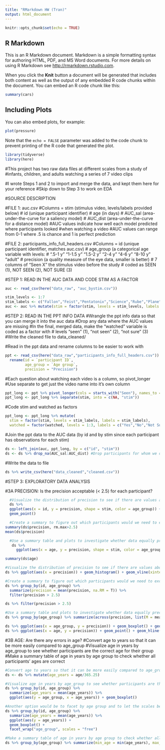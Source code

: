 ```yaml
---
title: "RMarkdown HW (Tran)"
output: html_document
---
```


```r
knitr::opts_chunk$set(echo = TRUE)
```

## R Markdown

This is an R Markdown document. Markdown is a simple formatting syntax for authoring HTML, PDF, and MS Word documents. For more details on using R Markdown see <http://rmarkdown.rstudio.com>.

When you click the **Knit** button a document will be generated that includes both content as well as the output of any embedded R code chunks within the document. You can embed an R code chunk like this:

```r
summary(cars)
```

## Including Plots

You can also embed plots, for example:

```r
plot(pressure)
```

Note that the `echo = FALSE` parameter was added to the code chunk to prevent printing of the R code that generated the plot.

```r
library(tidyverse)
library(here)
```

#This project has two raw data files at different scales from a study of
#infants, children, and adults watching a series of 7 video clips

#I wrote Steps 1 and 2 to import and merge the data, and kept them here for your reference
#Skip down to Step 3 to work on EDA

#SOURCE DESCRIPTION

#FILE 1: auc.csv
#Columns =  stim (stimulus video, levels/labels provided below)
#           id (unique participant identifier)
#           age (in days)
#           AUC_sal (area-under-the-curve for a saliency model)
#           AUC_dist (area-under-the-curve for a distance model)
#AUC values indicate how well each model predicted where participants looked 
#when watching a video
#AUC values can range from 0-1 where .5 is chance and 1 is perfect prediction

#FILE 2: participants_info_full_headers.csv
#Columns =  id (unique participant identifier, matches auc.csv)
#           age_group (a categorical age variable with levels:
#             ".5-1 y" "1-1.5 y" "1.5-2 y" "2-4 y" "4-6 y" "8-10 y" "adult" 
#           precision (a quality measure of the eye data, smaller is better)
#           7 columns of "Seen X" the stimulus video before the study
#             coded as SEEN (1), NOT SEEN (2), NOT SURE (3) 


#STEP 1: READ IN THE AUC DATA AND CODE STIM AS A FACTOR 

```r
auc <- read_csv(here("data_raw", "auc_bystim.csv"))

stim_levels <- 1:7
stim_labels <- c("Fallon","Feist","Pentatonix","Science","Rube","Plane","Dogs")
auc <- auc %>% mutate(stim = factor(stim, levels = stim_levels, labels = stim_labels))
```
#STEP 2: READ IN THE PPT INFO DATA
#Wrangle the ppt info data so that you can merge it into the auc data
#Drop any data where the AUC values are missing
#In the final, merged data, make the "watched" variable is coded as a factor with 
#  levels "seen" (1), "not seen" (2), "not sure" (3) 
#Write the cleaned file to data_cleaned/ 

#Read in the ppt data and rename columns to be easier to work with

```r
ppt <- read_csv(here("data_raw","participants_info_full_headers.csv")) %>% 
  rename(id = `participant ID`,
         age_group = `Age group`,
         precision = "Precision")
```

#Each question about watching each video is a column, so pivot_longer
#Use separate to get just the video name into it's own column
```r
ppt_long <- ppt %>% pivot_longer(cols = starts_with("Seen"), names_to = "stim", values_to = "watched")
ppt_long <- ppt_long %>% separate(stim, into = c(NA, "stim"))
```

#Code stim and watched as factors
```r
ppt_long <- ppt_long %>% mutate(
  stim = factor(stim, levels = stim_labels, labels = stim_labels),
  watched = factor(watched, levels = 1:3, labels = c("Yes","No","Not Sure")))
```

#Join the ppt data to the AUC data (by id and by stim since each participant has observations for each stim)
```r
ds <- left_join(auc, ppt_long, by = c("id", "stim"))
ds <- ds %>% drop_na(AUC_sal:AUC_dist) #Drop participants for whom we don't have data for the DV
```

#Write the data to file
```r
ds %>% write_csv(here("data_cleaned","cleaned.csv"))
```

#STEP 3: EXPLORATORY DATA ANALYSIS

#3A PRECISION: Is the precision acceptable (< 2.5) for each participant? 
```r
  #Visualize the distribution of precision to see if there are values above 2.5
  ds %>% 
  ggplot(aes(x = id, y = precision, shape = stim, color = age_group)) + 
  geom_point()

  #Create a summary to figure out which participants would we need to exclude if > 2.5 meant the data are unuseable? 
summary(ds$precision, rm.max>2.5)
mean(ds$precision)

  #Use a summary table and plots to investigate whether data equally precise for participants of different ages
   ds %>% 
     ggplot(aes(x = age, y = precision, shape = stim, color = age_group)) + geom_boxplot()

summary(ds$age)
```

```r
#Visualize the distribution of precision to see if there are values above 2.5
ds %>% ggplot(aes(x = precision)) + geom_histogram() + geom_vline(xintercept = 2.5)

#Create a summary to figure out which participants would we need to exclude if > 2.5 meant the data are unuseable? 
ds %>% group_by(id, age_group) %>% 
  summarize(precision = mean(precision, na.RM = T)) %>% 
  filter(precision > 2.5)

ds %>% filter(precision > 2.5)
```

```r
#Use a summary table and plots to investigate whether data equally precise for participants of different ages
ds %>% group_by(age_group) %>% summarize(across(precision, list(M = mean, MIN = min, MAX = max)))

ds %>% ggplot(aes(x = age_group, y = precision)) + geom_boxplot() + geom_hline(yintercept = 2.5)
ds %>% ggplot(aes(x = age, y = precision)) + geom_point() + geom_hline(yintercept = 2.5)
```


#3B AGE: Are there any errors in age? 
#Convert age to years so that it can be more easily compared to age_group
#Visualize age in years by age_group to see whether participants are the correct age for their group
#Make a summary table of age in years by age group to check whether all participants' ages are correct

```r
#Convert age to years so that it can be more easily compared to age_group
ds <- ds %>% mutate(age_years = age/365.25)

#Visualize age in years by age_group to see whether participants are the correct age for their group
ds %>% group_by(id, age_group) %>% 
  summarize(age_years = mean(age_years)) %>% 
  ggplot(aes(y = age_group, x = age_years)) + geom_boxplot()

#Another option would be to facet by age group and to let the scales be "free" to get a better look
ds %>% group_by(id, age_group) %>% 
  summarize(age_years = mean(age_years)) %>% 
  ggplot(aes(y = age_years)) + 
  geom_boxplot() + 
  facet_wrap("age_group", scales = "free")

#Make a summary table of age in years by age group to check whether all participants' ages are correct
ds %>% group_by(age_group) %>% summarize(min_age = min(age_years), max_age = max(age_years))
```
